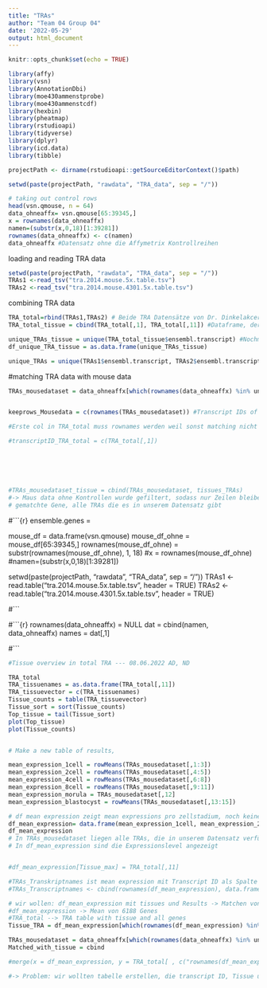 ```yaml
---
title: "TRAs"
author: "Team 04 Group 04"
date: '2022-05-29'
output: html_document
---
```


```r
knitr::opts_chunk$set(echo = TRUE)
```

```r
library(affy)
library(vsn)
library(AnnotationDbi)
library(moe430ammenstprobe)
library(moe430ammenstcdf)
library(hexbin)
library(pheatmap)
library(rstudioapi)
library(tidyverse)
library(dplyr)
library(icd.data)
library(tibble)
```


```r
projectPath <- dirname(rstudioapi::getSourceEditorContext()$path)
```

```r
setwd(paste(projectPath, "rawdata", "TRA_data", sep = "/"))
```

```r
# taking out control rows
head(vsn.qmouse, n = 64)
data_ohneaffx= vsn.qmouse[65:39345,]
x = rownames(data_ohneaffx)
namen=(substr(x,0,18)[1:39281])
rownames(data_ohneaffx) <- c(namen)
data_ohneaffx #Datensatz ohne die Affymetrix Kontrollreihen
```

loading and reading TRA data
```r
setwd(paste(projectPath, "rawdata", "TRA_data", sep = "/"))
TRAs1 <-read_tsv("tra.2014.mouse.5x.table.tsv")
TRAs2 <-read_tsv("tra.2014.mouse.4301.5x.table.tsv")
```

combining TRA data
```r
TRA_total=rbind(TRAs1,TRAs2) # Beide TRA Datensätze von Dr. Dinkelakcer zusammengefügt
TRA_total_tissue = cbind(TRA_total[,1], TRA_total[,11]) #Dataframe, der Transcript ID und Max. tissue hat

unique_TRAs_tissue = unique(TRA_total_tissue$ensembl.transcript) #Nochmal Unique, diesemal vieeeel mehr Einträge als vorher CHECK
df_unique_TRA_tissue = as.data.frame(unique_TRAs_tissue)

unique_TRAs = unique(TRAs1$ensembl.transcript, TRAs2$ensembl.transcript) # shows unique TRAs, to match with out Dataset

```

#matching TRA data with mouse data
```r
TRAs_mousedataset = data_ohneaffx[which(rownames(data_ohneaffx) %in% unique_TRAs),] # Zeigt, welche TRAs in Mausdataset vorhanden sind + ABsolute Expressionswerte, nur Zeilen, die TRAs sind sind drin


keeprows_Mousedata = c(rownames(TRAs_mousedataset)) #Transcript IDs of TRAs present in Dataset

#Erste col in TRA_total muss rownames werden weil sonst matching nicht klappt: 

#transcriptID_TRA_total = c(TRA_total[,1])






#TRAs_mousedataset_tissue = cbind(TRAs_mousedataset, tissues_TRAs)
#-> Maus data ohne Kontrollen wurde gefiltert, sodass nur Zeilen bleiben, die Spaltennamen wie unique TRAs haben --> alle unique TRAs in Datensatz sind vorhanden 
# gematchte Gene, alle TRAs die es in unserem Datensatz gibt

```


#```{r}
ensemble.genes = 

mouse_df = data.frame(vsn.qmouse)
mouse_df_ohne = mouse_df[65:39345,]
rownames(mouse_df_ohne) = substr(rownames(mouse_df_ohne), 1, 18)
#x = rownames(mouse_df_ohne)
#namen=(substr(x,0,18)[1:39281])

setwd(paste(projectPath, "rawdata", "TRA_data", sep = "/"))
TRAs1 <-read.table("tra.2014.mouse.5x.table.tsv", header = TRUE)
TRAs2 <-read.table("tra.2014.mouse.4301.5x.table.tsv", header = TRUE)


#```

#```{r}
rownames(data_ohneaffx) = NULL
dat = cbind(namen, data_ohneaffx)
names = dat[,1]

#```

```r
#Tissue overview in total TRA --- 08.06.2022 AD, ND

TRA_total
TRA_tissuenames = as.data.frame(TRA_total[,11])
TRA_tissuevector = c(TRA_tissuenames)
Tissue_counts = table(TRA_tissuevector)
Tissue_sort = sort(Tissue_counts)
Top_tissue = tail(Tissue_sort)
plot(Top_tissue)
plot(Tissue_counts)


# Make a new table of results, 

mean_expression_1cell = rowMeans(TRAs_mousedataset[,1:3])
mean_expression_2cell = rowMeans(TRAs_mousedataset[,4:5])
mean_expression_4cell = rowMeans(TRAs_mousedataset[,6:8])
mean_expression_8cell = rowMeans(TRAs_mousedataset[,9:11])
mean_expression_morula = TRAs_mousedataset[,12]
mean_expression_blastocyst = rowMeans(TRAs_mousedataset[,13:15])

# df mean expression zeigt mean expressions pro zellstadium, noch keine Tissues vorhanden
df_mean_expression= data.frame(mean_expression_1cell, mean_expression_2cell, mean_expression_4cell, mean_expression_8cell, mean_expression_morula,mean_expression_blastocyst)
df_mean_expression
# In TRAs_mousedataset liegen alle TRAs, die in unserem Datensatz verfügbar sind, aber ohen tissue informationen
# In df_mean_expression sind die Expressionslevel angezeigt


#df_mean_expression[Tissue_max] = TRA_total[,11]

#TRAs_Transkriptnames ist mean expression mit Transcript ID als Spalte
#TRAs_Transcriptnames <- cbind(rownames(df_mean_expression), data.frame(df_mean_expression, row.names=NULL))

# wir wollen: df_mean_expression mit tissues und Results -> Matchen von TRAs_Transcriptnames with TRAs_total
#df_mean_expression -> Mean von 6188 Genes
#TRA_total --> TRA table with tissue and all genes
Tissue_TRA = df_mean_expression[which(rownames(df_mean_expression) %in% unique_TRAs)]

TRAs_mousedataset = data_ohneaffx[which(rownames(data_ohneaffx) %in% unique_TRAs),] 
Matched_with_tissue = cbind

#merge(x = df_mean_expression, y = TRA_total[ , c("rownames(df_mean_expression", "max.tissue")], by = , all.x=TRUE)

#-> Problem: wir wollten tabelle erstellen, die transcript ID, Tissue und result zeigt, aber nur von den TRAs, die in unserem Datenset vorhanden sind

```



